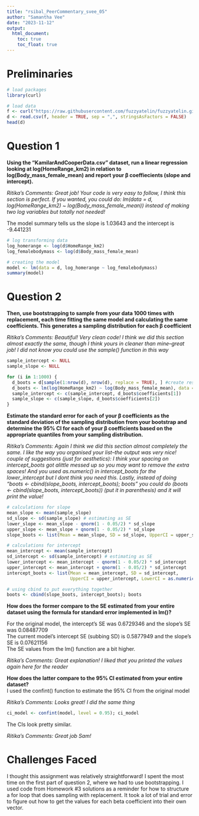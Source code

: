 ```yaml
---
title: "rsibal_PeerCommentary_svee_05"
author: "Samantha Vee"
date: "2023-11-12"
output: 
  html_document:
    toc: true
    toc_float: true
---
```

# Preliminaries
```r
# load packages
library(curl)

# load data
f <- curl("https://raw.githubusercontent.com/fuzzyatelin/fuzzyatelin.github.io/master/AN588_Fall23/KamilarAndCooperData.csv")
d <- read.csv(f, header = TRUE, sep = ",", stringsAsFactors = FALSE)
head(d)
```

# Question 1
**Using the “KamilarAndCooperData.csv” dataset, run a linear regression looking at log(HomeRange_km2) in relation to log(Body_mass_female_mean) and report your β coeffiecients (slope and intercept).** 

*Ritika's Comments: Great job! Your code is very easy to follow, I think this section is perfect. If you wanted, you could do: lm(data = d, log(HomeRange_km2) ~ log(Body_mass_female_mean)) instead of making two log variables but totally not needed!*

The model summary tells us the slope is 1.03643 and the intercept is -9.441231
```r
# log transforming data
log_homerange <- log(d$HomeRange_km2)
log_femalebodymass <- log(d$Body_mass_female_mean)

# creating the model
model <- lm(data = d, log_homerange ~ log_femalebodymass)
summary(model)
```

# Question 2
**Then, use bootstrapping to sample from your data 1000 times with replacement, each time fitting the same model and calculating the same coefficients. This generates a sampling distribution for each β coefficient**

*Ritika's Comments: Beautiful! Very clean code! I think we did this section almost exactly the same, though I think yours in cleaner than mine--great job! I did not know you could use the sample() function in this way*

```r
sample_intercept <- NULL
sample_slope <- NULL

for (i in 1:1000) {
  d_boots = d[sample(1:nrow(d), nrow(d), replace = TRUE), ] #create resampled dataset w/ replacement
  d_boots <- lm(log(HomeRange_km2) ~ log(Body_mass_female_mean), data = d_boots) 
  sample_intercept <- c(sample_intercept, d_boots$coefficients[1])
  sample_slope <- c(sample_slope, d_boots$coefficients[2])
}
```

**Estimate the standard error for each of your β coefficients as the standard deviation of the sampling distribution from your bootstrap and determine the 95% CI for each of your β coefficients based on the appropriate quantiles from your sampling distribution.**

*Ritika's Comments: Again I think we did this section almost completely the same. I like the way you organised your list--the output was very nice! couple of suggestions (just for aesthetics): I think your spacing on intercept_boots got alittle messed up so you may want to remove the extra spaces! And you used as.numeric() in intercept_boots for the lower_intercept but I dont think you need this. Lastly, instead of doing "boots <- cbind(slope_boots, intercept_boots); boots" you could do  (boots <- cbind(slope_boots, intercept_boots)) (put it in parenthesis) and it will print the value!* 

```r
# calculations for slope
mean_slope <- mean(sample_slope)
sd_slope <- sd(sample_slope) # estimating as SE
lower_slope <- mean_slope - qnorm(1 - 0.05/2) * sd_slope
upper_slope <- mean_slope + qnorm(1 - 0.05/2) * sd_slope
slope_boots <- list(Mean = mean_slope, SD = sd_slope, UpperCI = upper_slope, LowerCI = lower_slope)

# calculations for intercept
mean_intercept <- mean(sample_intercept)
sd_intercept <- sd(sample_intercept) # estimating as SE
lower_intercept <- mean_intercept - qnorm(1 - 0.05/2) * sd_intercept
upper_intercept <- mean_intercept + qnorm(1 - 0.05/2) * sd_intercept
intercept_boots <- list(Mean = mean_intercept, SD = sd_intercept, 
                        UpperCI = upper_intercept, LowerCI = as.numeric(lower_intercept))

# using cbind to put everything together
boots <- cbind(slope_boots, intercept_boots); boots
```


**How does the former compare to the SE estimated from your entire dataset using the formula for standard error implemented in lm()?** <br>

For the original model, the intercept's SE was 0.6729346 and the slope's SE was 0.08487709 <br>
The current model's intercept SE (subbing SD) is 0.5877949 and the slope's SE is 0.07621156 <br>
The SE values from the lm() function are a bit higher.

*Ritika's Comments: Great explanation! I liked that you printed the values again here for the reader* 

**How does the latter compare to the 95% CI estimated from your entire dataset?** <br>
I used the confint() function to estimate the 95% CI from the original model

*Ritika's Comments: Looks great! I did the same thing* 
```r
ci_model <- confint(model, level = 0.95); ci_model
```

The CIs look pretty similar.


*Ritika's Comments: Great job Sam!*

# Challenges Faced
I thought this assignment was relatively straightforward! I spent the most time on the first part of question 2, where we had to use bootstrapping. I used code from Homework #3 solutions as a reminder for how to structure a for loop that does sampling with replacement. It took a lot of trial and error to figure out how to get the values for each beta coefficient into their own vector.